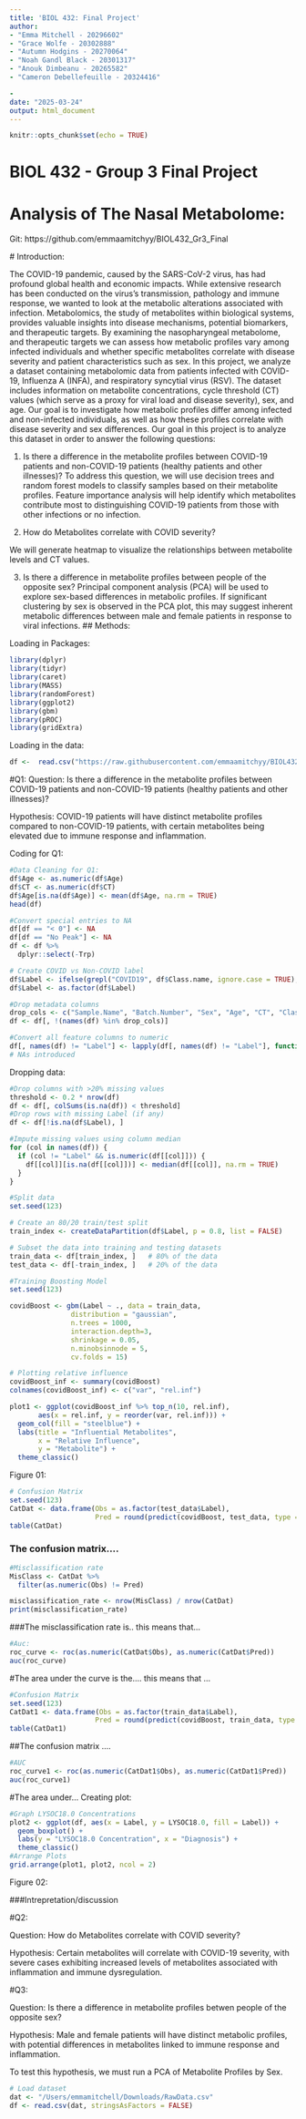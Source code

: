 ```yaml
---
title: 'BIOL 432: Final Project'
author: 
- "Emma Mitchell - 20296602"
- "Grace Wolfe - 20302888"
- "Autumn Hodgins - 20270064"
- "Noah Gandl Black - 20301317"
- "Anouk Dimbeanu - 20265582"
- "Cameron Debellefeuille - 20324416"

- 
date: "2025-03-24"
output: html_document
---
```


```r
knitr::opts_chunk$set(echo = TRUE)
```

# BIOL 432 - Group 3 Final Project 

# Analysis of The Nasal Metabolome: 

Git: https://github.com/emmaamitchyy/BIOL432_Gr3_Final 

 # Introduction: 

The COVID-19 pandemic, caused by the SARS-CoV-2 virus, has had profound global health and economic impacts. While extensive research has been conducted on the virus’s transmission, pathology and immune response, we wanted to look at the metabolic alterations associated with infection. Metabolomics, the study of metabolites within biological systems, provides valuable insights into disease mechanisms, potential biomarkers, and therapeutic targets. By examining the nasopharyngeal metabolome, and therapeutic targets we can assess how metabolic profiles vary among infected individuals and whether specific metabolites correlate with disease severity and patient characteristics such as sex. 
In this project, we analyze a dataset containing metabolomic data from patients infected with COVID-19, Influenza A (INFA), and respiratory syncytial virus (RSV). The dataset includes information on metabolite concentrations, cycle threshold (CT) values (which serve as a proxy for viral load and disease severity), sex, and age. Our goal is to investigate how metabolic profiles differ among infected and non-infected individuals, as well as how these profiles correlate with disease severity and sex differences.
Our goal in this project is to analyze this dataset in order to answer the following questions: 

1. Is there a difference in the metabolite profiles between COVID-19 patients and non-COVID-19 patients (healthy patients and other illnesses)?
To address this question, we will use decision trees and random forest models to classify samples based on their metabolite profiles. Feature importance analysis will help identify which metabolites contribute most to distinguishing COVID-19 patients from those with other infections or no infection.

2. How do Metabolites correlate with COVID severity? 

We will generate heatmap to visualize the relationships between metabolite levels and CT values.

3. Is there a difference in metabolite profiles between people of the opposite sex? 
Principal component analysis (PCA) will be used to explore sex-based differences in metabolic profiles. If significant clustering by sex is observed in the PCA plot, this may suggest inherent metabolic differences between male and female patients in response to viral infections.
## Methods: 


Loading in Packages: 
```r
library(dplyr)
library(tidyr)
library(caret)
library(MASS)
library(randomForest)
library(ggplot2)
library(gbm)
library(pROC)
library(gridExtra)
```

Loading in the data: 
```r
df <-  read.csv("https://raw.githubusercontent.com/emmaamitchyy/BIOL432_Gr3_Final/refs/heads/main/Data_Input/RawData.csv")
```


#Q1:
Question: Is there a difference in the metabolite profiles between COVID-19 patients and non-COVID-19 patients (healthy patients and other illnesses)?

Hypothesis: COVID-19 patients will have distinct metabolite profiles compared to non-COVID-19 patients, with certain metabolites being elevated due to immune response and inflammation.

Coding for Q1: 
```r
#Data Cleaning for Q1: 
df$Age <- as.numeric(df$Age)
df$CT <- as.numeric(df$CT)
df$Age[is.na(df$Age)] <- mean(df$Age, na.rm = TRUE) 
head(df)
```

```r
#Convert special entries to NA
df[df == "< 0"] <- NA
df[df == "No Peak"] <- NA
df <- df %>%
  dplyr::select(-Trp)
```

```r
# Create COVID vs Non-COVID label
df$Label <- ifelse(grepl("COVID19", df$Class.name, ignore.case = TRUE), "COVID", "Non-COVID")
df$Label <- as.factor(df$Label)

```

```r
#Drop metadata columns
drop_cols <- c("Sample.Name", "Batch.Number", "Sex", "Age", "CT", "Class.name")
df <- df[, !(names(df) %in% drop_cols)]
```

```r
#Convert all feature columns to numeric
df[, names(df) != "Label"] <- lapply(df[, names(df) != "Label"], function(x) as.numeric(as.character(x)))
# NAs introduced
```

Dropping data: 
```r
#Drop columns with >20% missing values
threshold <- 0.2 * nrow(df)
df <- df[, colSums(is.na(df)) < threshold] 
#Drop rows with missing Label (if any)
df <- df[!is.na(df$Label), ]
```

```r
#Impute missing values using column median
for (col in names(df)) {
  if (col != "Label" && is.numeric(df[[col]])) {
    df[[col]][is.na(df[[col]])] <- median(df[[col]], na.rm = TRUE)
  }
}
```

```r
#Split data
set.seed(123)

# Create an 80/20 train/test split
train_index <- createDataPartition(df$Label, p = 0.8, list = FALSE)

# Subset the data into training and testing datasets
train_data <- df[train_index, ]   # 80% of the data
test_data <- df[-train_index, ]   # 20% of the data
```

```r
#Training Boosting Model
set.seed(123)

covidBoost <- gbm(Label ~ ., data = train_data,
               distribution = "gaussian",
               n.trees = 1000,
               interaction.depth=3,
               shrinkage = 0.05,
               n.minobsinnode = 5,
               cv.folds = 15)

```

```r
# Plotting relative influence
covidBoost_inf <- summary(covidBoost)
colnames(covidBoost_inf) <- c("var", "rel.inf")

plot1 <- ggplot(covidBoost_inf %>% top_n(10, rel.inf), 
       aes(x = rel.inf, y = reorder(var, rel.inf))) +
  geom_col(fill = "steelblue") +
  labs(title = "Influential Metabolites",
       x = "Relative Influence",
       y = "Metabolite") +
  theme_classic()
```
Figure 01: 

```r
# Confusion Matrix
set.seed(123)
CatDat <- data.frame(Obs = as.factor(test_data$Label),
                     Pred = round(predict(covidBoost, test_data, type = "response"),0))
table(CatDat)
```
### The confusion matrix.... 
```r
#Misclassification rate
MisClass <- CatDat %>% 
  filter(as.numeric(Obs) != Pred)

misclassification_rate <- nrow(MisClass) / nrow(CatDat)
print(misclassification_rate)
```

###The misclassification rate is.. this means that... 


```r
#Auc:
roc_curve <- roc(as.numeric(CatDat$Obs), as.numeric(CatDat$Pred))
auc(roc_curve)
```

#The area under the curve is the.... this means that ...
```r
#Confusion Matrix
set.seed(123)
CatDat1 <- data.frame(Obs = as.factor(train_data$Label),
                     Pred = round(predict(covidBoost, train_data, type = "response"),0))
table(CatDat1)
```
##The confusion matrix ....
```r
#AUC
roc_curve1 <- roc(as.numeric(CatDat1$Obs), as.numeric(CatDat1$Pred))
auc(roc_curve1)
```
#The area under...
Creating plot: 
```r
#Graph LYSOC18.0 Concentrations
plot2 <- ggplot(df, aes(x = Label, y = LYSOC18.0, fill = Label)) +
  geom_boxplot() +
  labs(y = "LYSOC18.0 Concentration", x = "Diagnosis") +
  theme_classic()
#Arrange Plots
grid.arrange(plot1, plot2, ncol = 2)
```
Figure 02: 

###Intrepretation/discussion



#Q2: 

Question: How do Metabolites correlate with COVID severity?

Hypothesis: Certain metabolites will correlate with COVID-19 severity, with severe cases exhibiting increased levels of metabolites associated with inflammation and immune dysregulation.



#Q3:

Question: Is there a difference in metabolite profiles betwen people of the opposite sex? 

Hypothesis: Male and female patients will have distinct metabolic profiles, with potential differences in metabolites linked to immune response and inflammation.

To test this hypothesis, we must run a PCA of Metabolite Profiles by Sex. 
```r
# Load dataset
dat <- "/Users/emmamitchell/Downloads/RawData.csv"
df <- read.csv(dat, stringsAsFactors = FALSE)
```

```r

```






